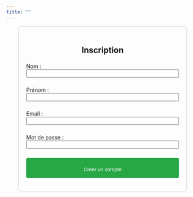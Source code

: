 ```yaml
---
title: ""
---
```


:::: {style="max-width: 400px; margin: auto; padding: 20px; border: 1px solid #ccc; border-radius: 8px;"}
<h2 style="text-align: center;">

Inscription

</h2>

<form id="signup-form">

<label for="signup-nom">Nom :</label> <input type="nom" id="signup-nom" required style="width:100%; margin-bottom: 10px;">

<label for="signup-prenom">Prénom :</label> <input type="prenom" id="signup-prenom" required style="width:100%; margin-bottom: 10px;">

<label for="signup-email">Email :</label> <input type="email" id="signup-email" required style="width:100%; margin-bottom: 10px;">

<label for="signup-password">Mot de passe :</label> <input type="password" id="signup-password" required style="width:100%; margin-bottom: 10px;">

<button type="submit" style="width:100%; background-color: #28a745; color: white; padding-top: 10px; border: none; border-radius: 4px;">

Créer un compte

</button>

</form>

::: {#message-container style="text-align: center; margin-top: 10px;"}
:::
::::

```{=html}
<script src="assets/supabase-config.js"></script>

<script>
  

  const messageContainer = document.getElementById("message-container");

  document.getElementById("signup-form").addEventListener("submit", async function (event) {
    event.preventDefault();

    const nom = document.getElementById("signup-nom").value.trim();
    const prenom = document.getElementById("signup-prenom").value.trim();
    const email = document.getElementById("signup-email").value.trim();
    const password = document.getElementById("signup-password").value.trim();

    messageContainer.innerHTML = "";

    // Vérifier si l'utilisateur existe déjà
    const checkResponse = await fetch(`${supabaseUrl}/rest/v1/database_connexion_questionnaire?email=eq.${email}`, {
      method: "GET",
      headers: {
        "apikey": supabaseKey,
        "Authorization": `Bearer ${supabaseKey}`,
        "Content-Type": "application/json"
      }
    });

    const existingUsers = await checkResponse.json();

    if (existingUsers.length > 0) {
      messageContainer.innerHTML = `<p style="color: red;">Un compte avec cet email existe déjà.</p>`;
      return;
    }

    // Sinon, créer l'utilisateur
    const response = await fetch(`${supabaseUrl}/rest/v1/database_connexion_questionnaire`, {
      method: "POST",
      headers: {
        "apikey": supabaseKey,
        "Authorization": `Bearer ${supabaseKey}`,
        "Content-Type": "application/json",
        "Prefer": "return=representation"
      },
      body: JSON.stringify({ nom, prenom, email, password })
    });

    const result = await response.json();

    if (response.ok) {
      messageContainer.innerHTML = `<p style="color: green;">Compte créé avec succès !</p>`;
      // Connexion automatique (facultatif)
      localStorage.setItem("firstName", prenom);
      localStorage.setItem("lastName", nom);
      localStorage.setItem('email', email);
      window.location.href = "index.html"; // redirection après inscription
    } else {
      console.error("Erreur:", result);
      messageContainer.innerHTML = `<p style="color: red;">Erreur lors de la création du compte.</p>`;
    }
  });
</script>
```
